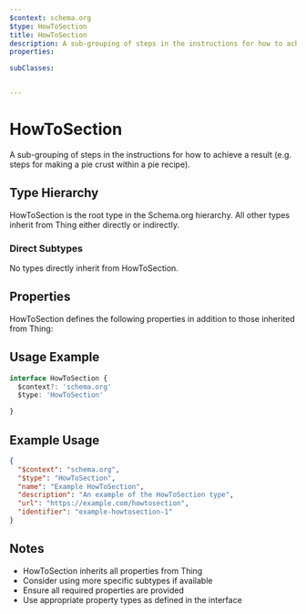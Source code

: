 ```yaml
---
$context: schema.org
$type: HowToSection
title: HowToSection
description: A sub-grouping of steps in the instructions for how to achieve a result (e.g. steps for making a pie crust within a pie recipe).
properties:

subClasses:


---
```


# HowToSection

A sub-grouping of steps in the instructions for how to achieve a result (e.g. steps for making a pie crust within a pie recipe).

## Type Hierarchy

HowToSection is the root type in the Schema.org hierarchy. All other types inherit from Thing either directly or indirectly.

### Direct Subtypes

No types directly inherit from HowToSection.

## Properties

HowToSection defines the following properties in addition to those inherited from Thing:



## Usage Example

```typescript
interface HowToSection {
  $context?: 'schema.org'
  $type: 'HowToSection'

}
```

## Example Usage

```json
{
  "$context": "schema.org",
  "$type": "HowToSection",
  "name": "Example HowToSection",
  "description": "An example of the HowToSection type",
  "url": "https://example.com/howtosection",
  "identifier": "example-howtosection-1"
}
```

## Notes

- HowToSection inherits all properties from Thing
- Consider using more specific subtypes if available
- Ensure all required properties are provided
- Use appropriate property types as defined in the interface
